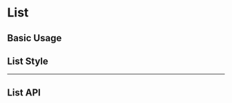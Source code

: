 
<Meta of={ListStories} />

# List

## Basic Usage

<Canvas
	withToolbar={true}
	of={ListStories.BasicUsage}
/>

## List Style

<Canvas
	withToolbar={true}
	of={ListStories.ListStyle}
/>

---

## List API

<div style={{ marginTop: '30px' }}>

</div>

